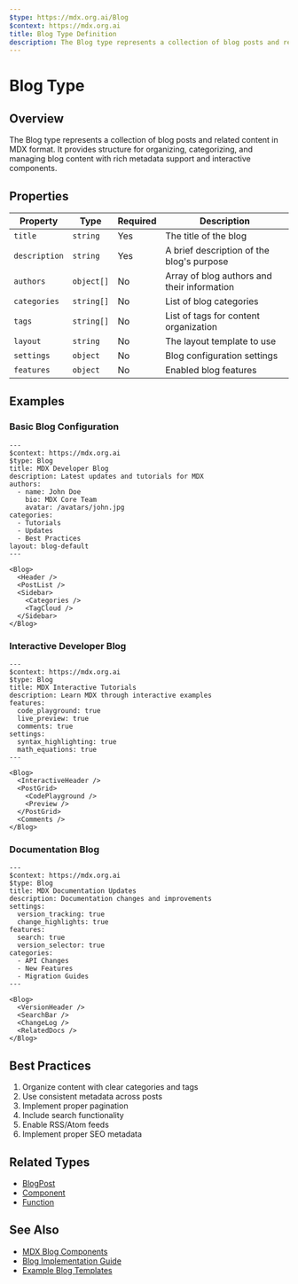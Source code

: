 ```yaml
---
$type: https://mdx.org.ai/Blog
$context: https://mdx.org.ai
title: Blog Type Definition
description: The Blog type represents a collection of blog posts and related content in MDX format. It provides structure for organizing, categorizing, and managing blog content with rich metadata support and interactive components.
---
```


# Blog Type

## Overview

The Blog type represents a collection of blog posts and related content in MDX format. It provides structure for organizing, categorizing, and managing blog content with rich metadata support and interactive components.

## Properties

| Property | Type | Required | Description |
|----------|------|----------|-------------|
| `title` | `string` | Yes | The title of the blog |
| `description` | `string` | Yes | A brief description of the blog's purpose |
| `authors` | `object[]` | No | Array of blog authors and their information |
| `categories` | `string[]` | No | List of blog categories |
| `tags` | `string[]` | No | List of tags for content organization |
| `layout` | `string` | No | The layout template to use |
| `settings` | `object` | No | Blog configuration settings |
| `features` | `object` | No | Enabled blog features |

## Examples

### Basic Blog Configuration

```mdx
---
$context: https://mdx.org.ai
$type: Blog
title: MDX Developer Blog
description: Latest updates and tutorials for MDX
authors:
  - name: John Doe
    bio: MDX Core Team
    avatar: /avatars/john.jpg
categories:
  - Tutorials
  - Updates
  - Best Practices
layout: blog-default
---

<Blog>
  <Header />
  <PostList />
  <Sidebar>
    <Categories />
    <TagCloud />
  </Sidebar>
</Blog>
```

### Interactive Developer Blog

```mdx
---
$context: https://mdx.org.ai
$type: Blog
title: MDX Interactive Tutorials
description: Learn MDX through interactive examples
features:
  code_playground: true
  live_preview: true
  comments: true
settings:
  syntax_highlighting: true
  math_equations: true
---

<Blog>
  <InteractiveHeader />
  <PostGrid>
    <CodePlayground />
    <Preview />
  </PostGrid>
  <Comments />
</Blog>
```

### Documentation Blog

```mdx
---
$context: https://mdx.org.ai
$type: Blog
title: MDX Documentation Updates
description: Documentation changes and improvements
settings:
  version_tracking: true
  change_highlights: true
features:
  search: true
  version_selector: true
categories:
  - API Changes
  - New Features
  - Migration Guides
---

<Blog>
  <VersionHeader />
  <SearchBar />
  <ChangeLog />
  <RelatedDocs />
</Blog>
```

## Best Practices

1. Organize content with clear categories and tags
2. Use consistent metadata across posts
3. Implement proper pagination
4. Include search functionality
5. Enable RSS/Atom feeds
6. Implement proper SEO metadata

## Related Types
- [BlogPost](https://mdx.org.ai/BlogPost)
- [Component](https://mdx.org.ai/Component)
- [Function](https://mdx.org.ai/Function)

## See Also
- [MDX Blog Components](https://mdx.org.ai/packages/mdxe)
- [Blog Implementation Guide](https://mdx.org.ai/guides/blog)
- [Example Blog Templates](https://mdx.org.ai/examples/blog)
